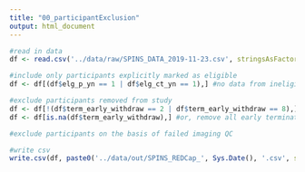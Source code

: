```yaml
---
title: "00_participantExclusion"
output: html_document
---
```


```r

#read in data
df <- read.csv('../data/raw/SPINS_DATA_2019-11-23.csv', stringsAsFactors = F)

```

```r

#include only participants explicitly marked as eligible
df <- df[(df$elg_p_yn == 1 | df$elg_ct_yn == 1),] #no data from ineligible

#exclude participants removed from study
df <- df[!(df$term_early_withdraw == 2 | df$term_early_withdraw == 8),] #failed to meet eligibility, withdrawn by psychiatrist
df <- df[is.na(df$term_early_withdraw),] #or, remove all early termination / withdrawal, for several reasons

#exclude participants on the basis of failed imaging QC

```

```r

#write csv
write.csv(df, paste0('../data/out/SPINS_REDCap_', Sys.Date(), '.csv', sep='')) #includes only eligible participants

```

